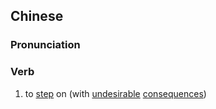 ==Chinese==
{{zh-forms}}

===Pronunciation===
{{zh-pron
|m=cǎidào
|c=caai2 dou3-2,jaai2 dou3-2
|cat=v
}}

===Verb===
{{zh-verb}}

# to [[step]] on (with [[undesirable]] [[consequence]]s)